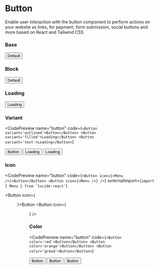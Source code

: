
# Button

Enable user interaction with the button component to perform actions on your website as links, for payment, form submission, social buttons and more based on React and Tailwind CSS

### Base

<CodePreview name="button" code="<Button>Default</Button>">
  <Button>Default</Button>
</CodePreview>

### Block

<CodePreview name="button" code="<Button block={false}>Default</Button>">
  <Button block={false}>Default</Button>
</CodePreview>

### Loading

<CodePreview name="button" code="<Button loading>Loading</Button>">
  <Button loading>Loading</Button>
</CodePreview>

### Variant

<CodePreview
  name="button"
  code={`<Button variant='outlined'>Button</Button>
        <Button variant='filled'>Loading</Button>
        <Button variant='text'>Loading</Button>`}
>
  <Button variant="outlined">Button</Button>
  <Button variant="filled">Loading</Button>
  <Button variant="text">Loading</Button>
</CodePreview>

### Icon

<CodePreview
  name="button"
  code={`<Button icon={<Menu />}>Button</Button>
        <Button icon={<Menu />} />`}
  externalImport={`import { Menu } from 'lucide-react'`}
>
  <Button icon={<Menu />}>Button</Button>
  <Button icon={<Menu />} />
</CodePreview>

### Color

<CodePreview
  name="button"
  code={`<Button color='red'>Button</Button>
      <Button color='orange'>Button</Button>
      <Button color='greed'>Button</Button>`}
>
  <Button color="red">Button</Button>
  <Button color="orange">Button</Button>
  <Button color="green">Button</Button>
</CodePreview>

